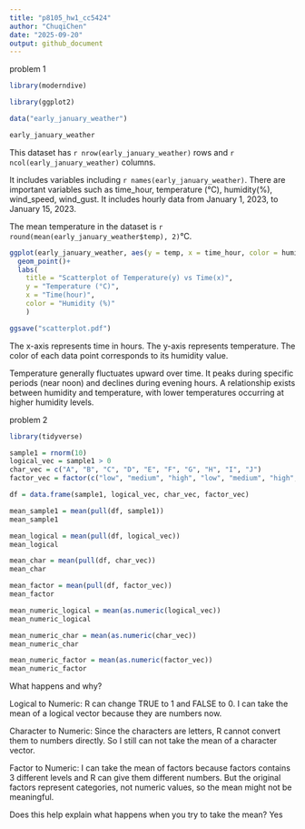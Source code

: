 ```yaml
---
title: "p8105_hw1_cc5424"
author: "ChuqiChen"
date: "2025-09-20"
output: github_document
---
```

problem 1

```r
library(moderndive)

library(ggplot2)

data("early_january_weather")

early_january_weather
```

This dataset has `r nrow(early_january_weather)` rows and `r ncol(early_january_weather)` columns.

It includes variables including `r names(early_january_weather)`.
There are important variables such as time_hour, temperature (°C), humidity(%), wind_speed, wind_gust.
It includes hourly data from January 1, 2023, to January 15, 2023.

The mean temperature in the dataset is `r round(mean(early_january_weather$temp), 2)`°C.

```r
ggplot(early_january_weather, aes(y = temp, x = time_hour, color = humid))+
  geom_point()+
  labs(
    title = "Scatterplot of Temperature(y) vs Time(x)",
    y = "Temperature (°C)",
    x = "Time(hour)",
    color = "Humidity (%)"
    )

ggsave("scatterplot.pdf")
```

The x-axis represents time in hours. The y-axis represents temperature. The color of each data point corresponds to its humidity value.

Temperature generally fluctuates upward over time. It peaks during specific periods (near noon) and declines during evening hours.
A relationship exists between humidity and temperature, with lower temperatures occurring at higher humidity levels.



problem 2

```r
library(tidyverse)

sample1 = rnorm(10)
logical_vec = sample1 > 0
char_vec = c("A", "B", "C", "D", "E", "F", "G", "H", "I", "J")
factor_vec = factor(c("low", "medium", "high", "low", "medium", "high", "low", "medium", "high", "low"))

df = data.frame(sample1, logical_vec, char_vec, factor_vec)

mean_sample1 = mean(pull(df, sample1))
mean_sample1

mean_logical = mean(pull(df, logical_vec))
mean_logical

mean_char = mean(pull(df, char_vec))
mean_char

mean_factor = mean(pull(df, factor_vec))
mean_factor
```

```r
mean_numeric_logical = mean(as.numeric(logical_vec))
mean_numeric_logical

mean_numeric_char = mean(as.numeric(char_vec))
mean_numeric_char

mean_numeric_factor = mean(as.numeric(factor_vec))
mean_numeric_factor
```

What happens and why?

Logical to Numeric: R can change TRUE to 1 and FALSE to 0. I can take the mean of a logical vector because they are numbers now.

Character to Numeric: Since the characters are letters, R cannot convert them to numbers directly. So I still can not take the mean of a character vector.

Factor to Numeric: I can take the mean of factors because factors contains 3 different levels and R can give them different numbers. But the original factors represent categories, not numeric values, so the mean might not be meaningful.

Does this help explain what happens when you try to take the mean?
Yes
